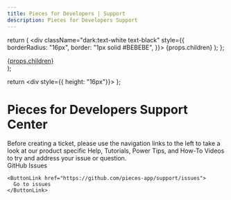 ```yaml
---
title: Pieces for Developers | Support
description: Pieces for Developers Support
---
```


  return (
    <div className="dark:text-white text-black" style={{
      borderRadius: "16px",
      border: "1px solid #BEBEBE",
    }}>
      {props.children}
    </div>
  );
};

  <div>
    <a className="dark:bg-white bg-black dark:text-white text-black p-[12px]" style={{textDecoration: "none"}} target="_blank" href={props.href}>
      {props.children}
    </a>
  </div>
);

  return <div style={{ height: "16px"}}></div>
};

# Pieces for Developers Support Center

<Info>
  Before creating a ticket, please use the navigation links to the left to take a look at our product specific Help, Tutorials, Power Tips, and How-To Videos to try and address your issue or question.
</Info>

<SingleCard>
  <div className={'flex p-4 justify-between'}>
    <div>
    GitHub Issues
    </div>

    <ButtonLink href="https://github.com/pieces-app/support/issues">
      Go to issues
    </ButtonLink>
  </div>
</SingleCard>
